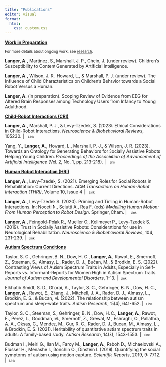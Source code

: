 ```yaml
---
title: "Publications"
editor: visual
format: 
  html:
    css: custom.css 
---
```


```{=html}
<style>
    /* Smooth transition */
    .btn-outline-success {
        transition: all 0.3s ease;
    }

    /* Change on hover */
    .btn-outline-success:hover {
        border-color: #76A5AF;
        background-color: #76A5AF;
        color: white;
    }

    /* Optional: Active state when clicked */
    .btn-outline-success:active {
        border-color: #507f89;
        background-color: #507f89;
        color: white;
    }
</style>

    <style>
        /* Custom class for extra-small button */
        .btn-xs {
            padding: 0.15rem 0.3rem;  /* Smaller padding */
            font-size: 0.6rem;        /* Smaller font size */
            line-height: 1.1;         /* Adjust line height to match the new size */
        }
    </style>
```
[**Work in Preparation**]{.underline}

~For more details about ongoing work, see [research](research.qmd).~

**Langer, A.,** Martinez, S., Marshall, J. P., Chein, J. (under review). Children’s Susceptibility to Content Generated by Artificial Intelligence.

**Langer, A.,** Wilson, J. R., Howard, L., & Marshall, P. J. (under review). The Influence of Child Characteristics on Children’s Behavior towards a Social Robot Versus a Human.

**Langer, A.** (in preparation). Scoping Review of Evidence from EEG for Altered Brain Responses among Technology Users from Infancy to Young Adulthood.

[**Child-Robot Interactions (CRI)**]{.underline}

**Langer, A.,** Marshall, P. J., & Levy-Tzedek, S. (2023). Ethical Considerations in Child-Robot Interactions. *Neuroscience & Biobehavioral Reviews*, 105230. \|  <a href="https://www.sciencedirect.com/science/article/pii/S0149763423001999#:~:text=Sharkey%20and%20Sharkey%20(2020)%20argue,of%20interactions%20with%20human%20beings." style="text-decoration:none" class="btn btn-info btn-xs">Link</a> <br>

Yang, Y., **Langer, A.,** Howard, L., Marshall, P. J., & Wilson, J. R. (2023). Towards an Ontology for Generating Behaviors for Socially Assistive Robots Helping Young Children. *Proceedings of the Association of Advancement of Artificial Intelligence* (Vol. 2, No. 1, pp. 213-218). \|  <a href="https://ojs.aaai.org/index.php/AAAI-SS/article/view/27674" style="text-decoration:none" class="btn btn-info btn-xs">Link</a> <br>

[**Human Robot Interaction (HRI)**]{.underline}

**Langer, A.**, Levy-Tzedek, S. (2021). Emerging Roles for Social Robots in Rehabilitation: Current Directions. *ACM Transactions on Human-Robot Interaction (THRI)*, Volume 10, Issue 4 \|  <a href="https://dl.acm.org/doi/10.1145/3462256" style="text-decoration:none" class="btn btn-info btn-xs">Link</a> <br>

**Langer, A.**, Levy-Tzedek S. (2020). Priming and Timing in Human-Robot Interactions. In: Noceti N., Sciutti A., Rea F. (eds) *Modelling Human Motion: From Human Perception to Robot Design*. Springer, Cham. \|  <a href="https://link.springer.com/chapter/10.1007/978-3-030-46732-6_16" style="text-decoration:none" class="btn btn-info btn-xs">Link</a> <br>

**Langer, A.**, Feingold-Polak R., Mueller O., Kellmeyer P., Levy-Tzedek S. (2019). Trust in Socially Assistive Robots: Considerations for use in Neurological Rehabilitation. *Neuroscience & Biobehavioral Reviews*, 104, 231-239. \| <a href="https://www.sciencedirect.com/science/article/pii/S014976341930199X?via%3Dihub" style="text-decoration:none" class="btn btn-info btn-xs">Link</a> <br>

[**Autism Spectrum Conditions**]{.underline}

Taylor, S. C., Gehringer, B. N., Dow, H. C., **Langer, A.**, Rawot, E., Smernoff, Z., Steeman, S., Almasy, L., Rader, D. J., Bučan, M., & Brodkin, E. S. (2022). Contrasting Views of Autism Spectrum Traits in Adults, Especially in Self-Reports vs. Informant-Reports for Women High in Autism Spectrum Traits. *Journal of Autism and Developmental Disorders*, 1–13. \| <a href="https://pmc.ncbi.nlm.nih.gov/articles/PMC9734875/" style="text-decoration:none" class="btn btn-info btn-xs">Link</a> <br>

Elkhatib Smidt, S. D., Ghorai, A., Taylor, S. C., Gehringer, B. N., Dow, H. C., **Langer, A.**, Rawot, E., Zhang, J., Mitchell, J. A., Rader, D. J., Almasy, L., Brodkin, E. S., & Bućan, M. (2022). The relationship between autism spectrum and sleep–wake traits. *Autism Research*, 15(4), 641-652. \| <a href="https://onlinelibrary.wiley.com/doi/10.1002/aur.2660" style="text-decoration:none" class="btn btn-info btn-xs">Link</a> <br>

Taylor, S. C., Steeman, S., Gehringer, B. N., Dow, H. C., **Langer, A.**, Rawot, E., Perez, L., Goodman, M., Smernoff, Z., Grewal, M., Eshraghi, O., Pallathra, A. A., Oksas, C., Mendez, M., Gur, R. C., Rader, D. J., Bucan, M., Almasy, L., & Brodkin, E. S. (2021). Heritability of quantitative autism spectrum traits in adults: A family-based study. *Autism Research*, 14(8), 1543-1553. \| <a href="https://onlinelibrary.wiley.com/doi/abs/10.1002/aur.2571" style="text-decoration:none" class="btn btn-info btn-xs">Link</a> <br>

Budman I., Meiri G., Ilan M., Faroy M., **Langer, A**., Reboh D., Michaelovski A., Flusser H., Menashe I., Donchin O., Dinstein I. (2019). Quantifying the social symptoms of autism using motion capture. *Scientific Reports*, 2019, 9: 7712. \| <a href="https://www.nature.com/articles/s41598-019-44180-9" style="text-decoration:none" class="btn btn-info btn-xs">Link</a> <br>
